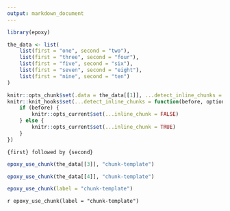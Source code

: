 ```yaml
---
output: markdown_document
---
```


```r
library(epoxy)

the_data <- list(
	list(first = "one", second = "two"),
	list(first = "three", second = "four"),
	list(first = "five", second = "six"),
	list(first = "seven", second = "eight"),
	list(first = "nine", second = "ten")
)

knitr::opts_chunk$set(.data = the_data[[1]], ...detect_inline_chunks = TRUE)
knitr::knit_hooks$set(...detect_inline_chunks = function(before, options) {
	if (before) {
		knitr::opts_current$set(...inline_chunk = FALSE)
	} else {
		knitr::opts_current$set(...inline_chunk = TRUE)
	}
})
```

```epoxy
{first} followed by {second}
```

```r
epoxy_use_chunk(the_data[[3]], "chunk-template")
```

```r
epoxy_use_chunk(the_data[[4]], "chunk-template")
```

```r
epoxy_use_chunk(label = "chunk-template")
```

`r epoxy_use_chunk(label = "chunk-template")`
